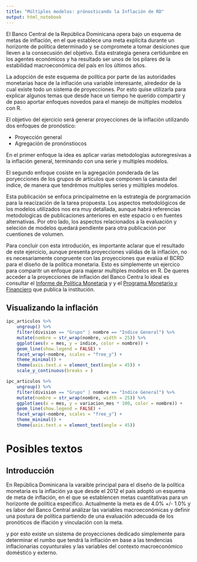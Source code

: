 ```yaml
---
title: "Múltiples modelos: prónosticando la Inflación de RD"
output: html_notebook
---
```


El Banco Central de la República Dominicana opera bajo un esquema de metas de inflación, en el que establece una meta explícita durante un horizonte de política determinado y se compromete a tomar desiciones que lleven a la consecusión del objetivo. Esta estrategia genera certidumbre en los agentes económicos y ha resultado ser unos de los pilares de la estabilidad macroeconómica del país en los últimos años.

La adopción de este esquema de política por parte de las autoridades monetarias hace de la inflación una variable interesante, alrededor de la cual existe todo un sistema de proyecciones. Por esto quise utilizarla para explicar algunos temas que desde hace un tiempo he querido compartir y de paso aportar enfoques novedos para el manejo de múltiples modelos con R.

El objetivo del ejercicio será generar proyecciones de la inflación utilizando dos enfoques de pronóstico:

* Proyección general 
* Agregación de pronónstiocos 

En el primer enfoque la idea es aplicar varias metodologías autoregresivas a la inflación general, terminando con una serie y multiples modelos. 

El segundo enfoque cosiste en la agregación ponderada de las poryecciones de los grupos de artículos que componen la canasta del índice, de manera que tendrémos multiples series y múltiples modelos.

Esta publicación se enfoca principalmetne en la estrategía de porgramación para la reacización de la tarea propuesta. Los aspectos metodológicos de los modelos utilizados nos era muy detallada, aunque habrá referencias metodologicas de publicaciones anteriores en este espacio o en fuentes alternativas. Por otro lado, los aspectos relacionados a la evaluación y seleción de modelos quedará pendiente para otra publicación por cuentiones de volumen. 

Para concluir con esta introdución,  es importante aclarar que el resultado de este ejercicio, aunque presenta proyecciones válidas de la inflación, no es necesariamente congruente con las proyecciones que evalúa el BCRD para el diseño de la política monetaria. Esto es simplemente un ejercico para comparitr un enfoque para majerar multiples modelos en R. De queres acceder a la proyecciones de inflación del Banco Centra lo ideal es consultar el [Informe de Política Monetaria](https://bancentral.gov.do/Publicaciones/Consulta?CategoryId=93) y y el [Programa Monetario y Financiero](https://www.bancentral.gov.do/a/d/2577-programa-monetario) que publica la institución. 


## Visualizando la inflación
```r
ipc_articulos %>%
    ungroup() %>%
    filter(division == "Grupo" | nombre == "Indice General") %>%
    mutate(nombre = str_wrap(nombre, width = 25)) %>%
    ggplot(aes(x = mes, y = indice, color = nombre)) +
    geom_line(show.legend = FALSE) +
    facet_wrap(~nombre, scales = "free_y") +
    theme_minimal() +
    theme(axis.text.x = element_text(angle = 45)) +
    scale_y_continuous(breaks = )
```

```r
ipc_articulos %>%
    ungroup() %>%
    filter(division == "Grupo" | nombre == "Indice General") %>%
    mutate(nombre = str_wrap(nombre, width = 25)) %>%
    ggplot(aes(x = mes, y = variacion_mes * 100, color = nombre)) +
    geom_line(show.legend = FALSE) +
    facet_wrap(~nombre, scales = "free_y") +
    theme_minimal() +
    theme(axis.text.x = element_text(angle = 45))
```




# Posibles textos 

##  Introducción 

En República Dominicana la varaible principal para el diseño de la política monetaria es la inflación ya que desde el 2012 el país adoptó un esquema de meta de inflación, en el que se establencen metas cuantitativas para un horizonte de política específico. Actualmente la meta es de 4.0% +/- 1.0% y es labor del Banco Central análizar las variables macroeconómicas y definir una postura de política partiendo de una evaluación adecuada de los pronóticos de iflación y vinculación con la meta.

y por esto existe un sistema de proyecciones dedicado simplemente para determinar el rumbo que tendrá la inflación en base a las tendencias inflacionarias coyunturales y las variables del contexto macroeconómico doméstico y externo. 


